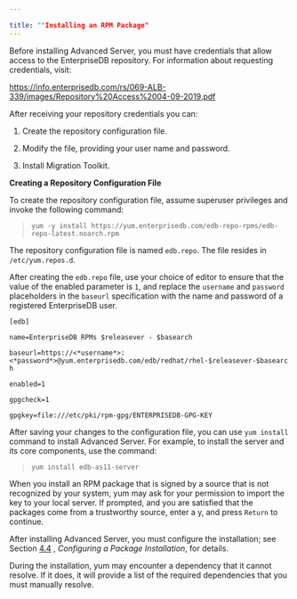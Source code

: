 ---

title: ""Installing an RPM Package"
---

<div id="installing_an_rpm_package" class="registered_link"></div>

Before installing Advanced Server, you must have credentials that allow access to the EnterpriseDB repository. For information about requesting credentials, visit:

https://info.enterprisedb.com/rs/069-ALB-339/images/Repository%20Access%2004-09-2019.pdf

After receiving your repository credentials you can:

1. Create the repository configuration file.

2. Modify the file, providing your user name and password.

3. Install Migration Toolkit.

**Creating a Repository Configuration File**

To create the repository configuration file, assume superuser privileges and invoke the following command:

> `yum -y install https://yum.enterprisedb.com/edb-repo-rpms/edb-repo-latest.noarch.rpm`

The repository configuration file is named `edb.repo`. The file resides in `/etc/yum.repos.d`.

After creating the `edb.repo` file, use your choice of editor to ensure that the value of the enabled parameter is `1`, and replace the `username` and `password` placeholders in the `baseurl` specification with the name and password of a registered EnterpriseDB user.

`[edb]`

`name=EnterpriseDB RPMs $releasever - $basearch`

`baseurl=https://<*username*>:<*password*>@yum.enterprisedb.com/edb/redhat/rhel-$releasever-$basearch`

`enabled=1`

`gpgcheck=1`

`gpgkey=file:///etc/pki/rpm-gpg/ENTERPRISEDB-GPG-KEY`

After saving your changes to the configuration file, you can use `yum install` command to install Advanced Server. For example, to install the server and its core components, use the command:

> `yum install edb-as11-server`

When you install an RPM package that is signed by a source that is not recognized by your system, yum may ask for your permission to import the key to your local server. If prompted, and you are satisfied that the packages come from a trustworthy source, enter a y, and press `Return` to continue.

After installing Advanced Server, you must configure the installation; see Section [4.4](https://www.enterprisedb.com/edb-docs/d/edb-postgres-advanced-server/installation-getting-started/installation-guide-for-linux/11/EDB_Postgres_Advanced_Server_Installation_Guide_Linux.1.13.html#pID0E0IJ0HA) , _Configuring a Package Installation_, for details.

During the installation, yum may encounter a dependency that it cannot resolve. If it does, it will provide a list of the required dependencies that you must manually resolve.
